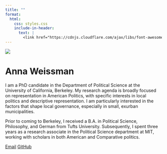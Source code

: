 ```yaml
---
title: ""
format:
  html:
    css: styles.css
    include-in-header:
      text: |
        <link href="https://cdnjs.cloudflare.com/ajax/libs/font-awesome/6.0.0-beta3/css/all.min.css" rel="stylesheet">
---
```


![](images/Headshot.png){.circular-image}

# Anna Weissman {.center-title}

::: about-text
I am a PhD candidate in the Department of Political Science at the University of California, Berkeley. My research agenda is broadly focused on representation in American Politics, with specific interests in local politics and descriptive representation. I am particularly interested in the factors that shape local governance, especially in small, exurban municipalities. 

Prior to coming to Berkeley, I received a B.A. in Political Science, Philosophy, and German from Tufts University. Subsequently, I spent three years as a research associate in the Political Science department at MIT, working with scholars in both American and Comparative politics.
:::

\vpsace{3ex}

<a href="mailto:anna_weissman@berkeley.edu" class="button"><i class="fas fa-envelope"></i> Email</a> <a href="https://github.com/a-weissman" class="button"><i class="fab fa-github"></i> GitHub</a>

